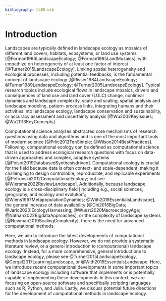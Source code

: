 ```yaml
---
bibliography: CLER.bib
---
```


<!-- Person responsible: Hesselbarth -->

# Introduction {#sec-introduction}

Landscapes are typically defined in landscape ecology as mosaics of different land covers, habitats, ecosystems, or land use systems [@Forman1986LandscapeEcology; @Forman1995LandMosaics], with empathize on heterogeneity of at least one factor of interest [@Turner2015LandscapeEcology].
Linking spatial heterogeneity and ecological processes, including potential feedbacks, is the fundamental concept of landscape ecology [@Risser1984LandscapeEcology; @Turner1989LandscapeEcology; @Turner2005LandscapeEcology].
<!-- MH: This sentence needs some editing to be more concise-->
<!-- JN: the examples in the following section should be ordered in a similar way as the topics in the paper -->
Typical research topics include ecological flows in landscape mosaics, drivers and consequences of land use and land cover (LULC) change, nonlinear dynamics and landscape complexity, scale and scaling, spatial analysis and landscape modeling, pattern-process links, integrating humans and their activities into landscape ecology, landscape conservation and sustainability, or accuracy assessment and uncertainty analysis [@Wu2002KeyIssues; @Wu2013KeyConcepts].

Computational science analyzes abstracted core mechanisms of research questions using data and algorithms and is one of the most important tools of modern science [@Prlic2012TenSimple; @Wilson2014BestPractices].
Following, computational ecology can be defined as computational science that is used to address ecological research questions with focus on data-driven approaches and complex, adaptive systems [@Poisot2019DatabasedSynthesisdriven].
Computational ecology is crucial for the field because data is often context- and scale-dependent, making it challenging to design controllable, reproducible, and replicable experiments [@Petrovskii2012ComputationalEcology; but see @Wiersma2022ReviewLandscape].
Additionally, because landscape ecology is a cross-disciplinary field [including e.g., social sciences, geography, and ecology and evolution\; @Wiens1997MetapopulationDynamics; @With2019EssentialsLandscape], the general increase of data availability [@Chi2016BigData; @Jaric2020IEcologyHarnessing; @Wuest2020MacroecologyAge; @Nathan2022BigdataApproaches], or the complexity of landscape systems [@Newman2019ScalingComplexity], there is the need for advanced computational methods.

Here, we aim to introduce the latest developments of computational methods in landscape ecology.
However, we do not provide a systematic literature review, or a general introduction to (computational) landscape ecology.
Instead, for a more comprehensive, general introductions to landscape ecology, please see @Turner2015LandscapeEcology, @Gergel2017LearningLandscape, or @With2019EssentialsLandscape.
Here, we introduce recent computational developments in some important topics of landscape ecology including software that implements or is potentially capable of implementing these developments 
In this context, we are focusing on open-source software and specifically scripting languages such as R, Python, and Julia.
Lastly, we discuss potential future directions for the development of computational methods in landscape ecology.
